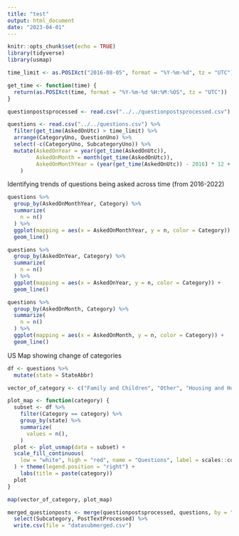 ```yaml
---
title: "test"
output: html_document
date: "2023-04-01"
---
```


```r
knitr::opts_chunk$set(echo = TRUE)
library(tidyverse)
library(usmap)
```

```r
time_limit <- as.POSIXct("2016-08-05", format = "%Y-%m-%d", tz = "UTC")

get_time <- function(time) {
  return(as.POSIXct(time, format = "%Y-%m-%d %H:%M:%OS", tz = "UTC"))
}
```

```r
questionpostsprocessed <- read.csv("../../questionpostsprocessed.csv")
```

```r
questions <- read.csv("../../questions.csv") %>% 
  filter(get_time(AskedOnUtc) > time_limit) %>%
  arrange(CategoryUno, QuestionUno) %>% 
  select(-c(CategoryUno, SubcategoryUno)) %>%
  mutate(AskedOnYear = year(get_time(AskedOnUtc)),
         AskedOnMonth = month(get_time(AskedOnUtc)),
         AskedOnMonthYear = (year(get_time(AskedOnUtc)) - 2016) * 12 + month(get_time(AskedOnUtc))
    )
```

Identifying trends of questions being asked across time (from 2016-2022)

```r
questions %>%
  group_by(AskedOnMonthYear, Category) %>%
  summarize(
    n = n()
  ) %>%
  ggplot(mapping = aes(x = AskedOnMonthYear, y = n, color = Category)) +
  geom_line()

questions %>%
  group_by(AskedOnYear, Category) %>%
  summarize(
    n = n()
  ) %>%
  ggplot(mapping = aes(x = AskedOnYear, y = n, color = Category)) +
  geom_line()

questions %>%
  group_by(AskedOnMonth, Category) %>%
  summarize(
    n = n()
  ) %>%
  ggplot(mapping = aes(x = AskedOnMonth, y = n, color = Category)) +
  geom_line()
```

US Map showing change of categories

```r
df <- questions %>%
  mutate(state = StateAbbr)

vector_of_category <- c("Family and Children", "Other", "Housing and Homelessness", "Consumer Financial Questions", "Individual Rights", "Income Maintenance", "Health and Disability", "Education", "Juvenile")

plot_map <- function(category) {
  subset <- df %>%
    filter(Category == category) %>%
    group_by(state) %>%
    summarize(
      values = n(),
    )
  plot <- plot_usmap(data = subset) +
  scale_fill_continuous(
    low = "white", high = "red", name = "Questions", label = scales::comma
  ) + theme(legend.position = "right") +
    labs(title = paste(category))
  plot
} 

map(vector_of_category, plot_map)

```

```r
merged_questionposts <- merge(questionpostsprocessed, questions, by = "QuestionUno") %>%
  select(Subcategory, PostTextProcessed) %>%
  write.csv(file = "datasubmerged.csv")

```
